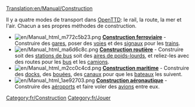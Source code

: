 [[Translation:en/Manual/Construction]]
{{fr/Table des matières}}

Il y a quatre modes de transport dans [[fr/Manual/OpenTTD|OpenTTD]]: le rail, la route, la mer et l'air. Chacun a ses propres méthodes de construction.

*[[File:en/Manual html m772c5b23.png]] '''[[fr/Manual/Construction Ferroviaire|Construction ferroviaire]]''' - Construire des [[fr/Manual/Gares ferroviaires|gares]], poser des [[fr/Manual/Construction de voies|voies]] et des [[fr/Manual/Signaux|signaux]] pour les [[fr/Manual/Trains|trains]].
*[[File:en/Manual html ma6d6c8c.png]] '''[[fr/Manual/Construction Routière|Construction routière]]''' - Construire soit des [[fr/Manual/Aire de chargement#Zone de chargement de bus|stations de bus]] soit des [[fr/Manual/Aire de chargement#Zone de chargement de poids-lourds|aires de poids-lourds]], et reliez-les avec des routes pour les [[fr/Manual/Base Set/Road Vehicles/Bus|bus]] et les [[fr/Manual/Véhicules Routiers|camions]].
*[[File:en/Manual html m2cc0c4cd.png]] '''[[fr/Manual/Construction Maritime|Construction maritime]]''' - Construire des [[fr/Docks|docks]], des [[fr/Manual/Points de contrôle|bouées]], des [[fr/Docks|canaux]] pour que les [[fr/Manual/Bateaux|bateaux]] les suivent.
*[[File:en/Manual html 1ae92703.png]] '''[[fr/Manual/Construction Aéroportuaire|Construction aéronautique]]''' - Construire des [[fr/Manual/Aéroports|aéroports]] et faire voler des [[fr/Manual/Avions|avions]] entre eux.

[[Category:fr/Construction]]
[[Category:fr/Jouer]]